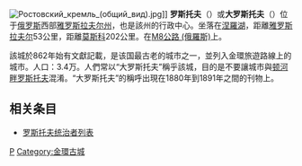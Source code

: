 {{otheruses|other=罗斯托夫州首府|顿河畔罗斯托夫}}
[[File:Ростовский_кремль_(общий_вид).jpg|thumb]]]]
'''罗斯托夫'''（{{lang-ru|Ростов}}）或'''大罗斯托夫'''（{{lang-ru|Ростов Великий}}）位于[[俄罗斯|俄罗斯]]西部[[雅罗斯拉夫尔州|雅罗斯拉夫尔州]]，也是該州的行政中心。坐落在[[涅羅湖|涅羅湖]]，距離[[雅罗斯拉夫尔|雅罗斯拉夫尔]]53公里，距離[[莫斯科|莫斯科]]202公里。在[[M8公路_(俄羅斯)|M8公路 (俄羅斯)]]上。

該城於862年始有文獻記載，是该国最古老的城市之一，並列入金環旅遊路線上的城市。人口：3.4万。人們常以“大罗斯托夫”稱乎該城，目的是不要讓城市與[[顿河畔罗斯托夫|顿河畔罗斯托夫]]混淆。“大罗斯托夫”的稱呼出現在1880年到1891年之間的刊物上。

== 相关条目 ==

* [[罗斯托夫统治者列表|罗斯托夫统治者列表]]

{{russia-geo-stub}}
{{俄罗斯金环}}
{{雅羅斯拉夫爾州行政區劃}}
[[Category:雅羅斯拉夫爾州城市|Р]]
[[Category:金環古城|Category:金環古城]]